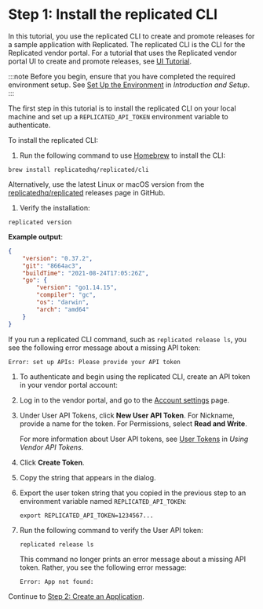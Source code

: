 # Step 1: Install the replicated CLI

In this tutorial, you use the replicated CLI to create and promote releases for a sample application with Replicated. The replicated CLI is the CLI for the Replicated vendor portal. For a tutorial that uses the Replicated vendor portal UI to create and promote releases, see [UI Tutorial](tutorial-ui-setup).

:::note
Before you begin, ensure that you have completed the required environment setup. See [Set Up the Environment](tutorial-cli-setup#set-up-the-environment) in _Introduction and Setup_.
:::

The first step in this tutorial is to install the replicated CLI on your local machine and set up a `REPLICATED_API_TOKEN` environment variable to authenticate.

To install the replicated CLI:

1. Run the following command to use [Homebrew](https://brew.sh) to install the CLI:

  ```
  brew install replicatedhq/replicated/cli
  ```

  Alternatively, use the latest Linux or macOS version from the [replicatedhq/replicated](https://github.com/replicatedhq/replicated/releases) releases page in GitHub.

1. Verify the installation:

  ```
  replicated version
  ```
  **Example output**:

  ```json
  {
      "version": "0.37.2",
      "git": "8664ac3",
      "buildTime": "2021-08-24T17:05:26Z",
      "go": {
          "version": "go1.14.15",
          "compiler": "gc",
          "os": "darwin",
          "arch": "amd64"
      }
  }
  ```
  If you run a replicated CLI command, such as `replicated release ls`, you see the following error message about a missing API token:

  ```
  Error: set up APIs: Please provide your API token
  ```

1. To authenticate and begin using the replicated CLI, create an API token in your vendor portal account:

  1. Log in to the vendor portal, and go to the [Account settings](https://vendor.replicated.com/account-settings) page.

  1. Under User API Tokens, click **New User API Token**. For Nickname, provide a name for the token. For Permissions, select **Read and Write**.

     For more information about User API tokens, see [User Tokens](/reference/replicated-cli-tokens#user-tokens) in _Using Vendor API Tokens_.

  1. Click **Create Token**.

  1. Copy the string that appears in the dialog.

1. Export the user token string that you copied in the previous step to an environment variable named `REPLICATED_API_TOKEN`:

   ```
   export REPLICATED_API_TOKEN=1234567...
   ```

1. Run the following command to verify the User API token:

   ```
   replicated release ls
   ```

   This command no longer prints an error message about a missing API token. Rather, you see the following error message:

   ```
   Error: App not found:
   ```

Continue to [Step 2: Create an Application](tutorial-cli-create-app).

